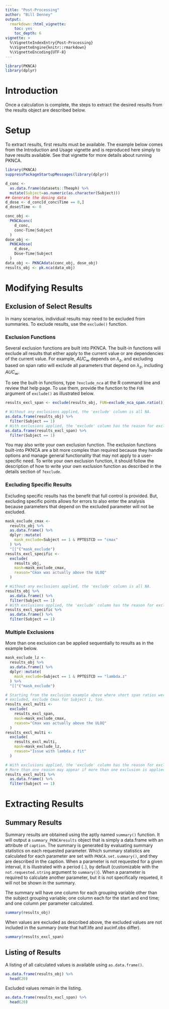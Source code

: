```yaml
---
title: "Post-Processing"
author: "Bill Denney"
output:
  rmarkdown::html_vignette:
    toc: yes
    toc_depth: 6
vignette: >
  %\VignetteIndexEntry{Post-Processing}
  %\VignetteEngine{knitr::rmarkdown}
  %\VignetteEncoding{UTF-8}
---
```


```r
library(PKNCA)
library(dplyr)
```

# Introduction

Once a calculation is complete, the steps to extract the desired results from the results object are described below.

# Setup

To extract results, first results must be available.  The example below comes from the Introduction and Usage vignette and is reproduced here simply to have results available.  See that vignette for more details about running PKNCA.

```r
library(PKNCA)
suppressPackageStartupMessages(library(dplyr))

d_conc <-
  as.data.frame(datasets::Theoph) %>%
  mutate(Subject=as.numeric(as.character(Subject)))
## Generate the dosing data
d_dose <- d_conc[d_conc$Time == 0,]
d_dose$Time <- 0

conc_obj <-
  PKNCAconc(
    d_conc,
    conc~Time|Subject
  )
dose_obj <-
  PKNCAdose(
    d_dose,
    Dose~Time|Subject
  )
data_obj <- PKNCAdata(conc_obj, dose_obj)
results_obj <- pk.nca(data_obj)
```

# Modifying Results

## Exclusion of Select Results

In many scenarios, individual results may need to be excluded from summaries.  To exclude results, use the `exclude()` function.

### Exclusion Functions

Several exclusion functions are built into PKNCA.  The built-in functions will exclude all results that either apply to the current value or are dependencies of the current value.  For example, $AUC_\infty$ depends on $\lambda_z$, and excluding based on span ratio will exclude all parameters that depend on $\lambda_z$, including $AUC_\infty$.

To see the built-in functions, type `?exclude_nca` at the R command line and review that help page.  To use them, provide the function to the `FUN` argument of `exclude()` as illustrated below.

```r
results_excl_span <- exclude(results_obj, FUN=exclude_nca_span.ratio())

# Without any exclusions applied, the 'exclude' column is all NA.
as.data.frame(results_obj) %>%
  filter(Subject == 1)
# With exclusions applied, the 'exclude' column has the reason for exclusion.
as.data.frame(results_excl_span) %>%
  filter(Subject == 1)
```

You may also write your own exclusion function.  The exclusion functions built-into PKNCA are a bit more complex than required because they handle options and manage general functionality that may not apply to a user-specific need.  To write your own exclusion function, it should follow the description of how to write your own exclusion function as described in the details section of `?exclude`.

### Excluding Specific Results

Excluding specific results has the benefit that full control is provided.  But, excluding specific points allows for errors to also enter the analysis because parameters that depend on the excluded parameter will not be excluded.

```r
mask_exclude_cmax <-
  results_obj %>%
  as.data.frame() %>%
  dplyr::mutate(
    mask_exclude=Subject == 1 & PPTESTCD == "cmax"
  ) %>%
  "[["("mask_exclude")
results_excl_specific <-
  exclude(
    results_obj,
    mask=mask_exclude_cmax,
    reason="Cmax was actually above the ULOQ"
  )

# Without any exclusions applied, the 'exclude' column is all NA.
results_obj %>%
  as.data.frame() %>%
  filter(Subject == 1)
# With exclusions applied, the 'exclude' column has the reason for exclusion.
results_excl_specific %>%
  as.data.frame() %>%
  filter(Subject == 1)
```

### Multiple Exclusions

More than one exclusion can be applied sequentially to results as in the example below.

```r
mask_exclude_lz <-
  results_obj %>%
  as.data.frame() %>%
  dplyr::mutate(
    mask_exclude=Subject == 1 & PPTESTCD == "lambda.z"
  ) %>%
  "[["("mask_exclude")

# Starting from the exclusion example above where short span ratios were
# excluded, exclude Cmax for Subject 1, too.
results_excl_multi <-
  exclude(
    results_excl_span,
    mask=mask_exclude_cmax,
    reason="Cmax was actually above the ULOQ"
  )
results_excl_multi <-
  exclude(
    results_excl_multi,
    mask=mask_exclude_lz,
    reason="Issue with lambda.z fit"
  )

# With exclusions applied, the 'exclude' column has the reason for exclusion.
# More than one reason may appear if more than one exclusion is applied.
results_excl_multi %>%
  as.data.frame() %>%
  filter(Subject == 1)
```

# Extracting Results

## Summary Results

Summary results are obtained using the aptly named `summary()` function.  It will output a `summary_PKNCAresults` object that is simply a data.frame with an attribute of `caption`.  The summary is generated by evaluating summary statistics on each requested parameter.  Which summary statistics are calculated for each parameter are set with `PKNCA.set.summary()`, and they are described in the caption.  When a parameter is not requested for a given interval, it is illustrated with a period (`.`), by default (customizable with the `not.requested.string` argument to `summary()`).  When a parameter is required to calculate another parameter, but it is not specifically requeted, it will not be shown in the summary.

The summary will have one column for each grouping variable other than the subject grouping variable; one column each for the start and end time; and one column per parameter calculated.

```r
summary(results_obj)
```

When values are excluded as described above, the excluded values are not included in the summary (note that half.life and aucinf.obs differ).

```r
summary(results_excl_span)
```

## Listing of Results

A listing of all calculated values is available using `as.data.frame()`.

```r
as.data.frame(results_obj) %>%
  head(20)
```

Excluded values remain in the listing.

```r
as.data.frame(results_excl_span) %>%
  head(20)
```
